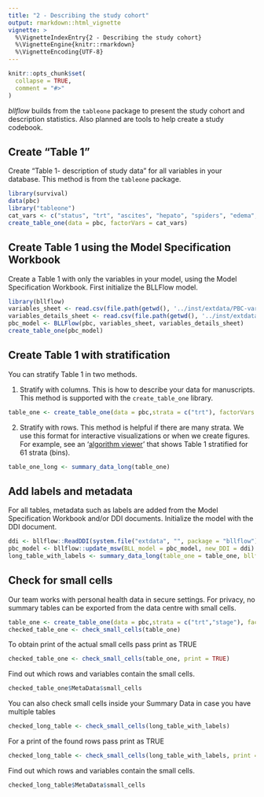 ```yaml
---
title: "2 - Describing the study cohort"
output: rmarkdown::html_vignette
vignette: >
  %\VignetteIndexEntry{2 - Describing the study cohort}
  %\VignetteEngine{knitr::rmarkdown}
  %\VignetteEncoding{UTF-8}
---
```

```r
knitr::opts_chunk$set(
  collapse = TRUE,
  comment = "#>"
)
```
_bllflow_ builds from the `tableone` package to present the study cohort and description statistics. Also planned are tools to help create a study codebook.

## Create "Table 1"

Create "Table 1- description of study data" for all variables in your database. This method is from the `tableone` package.

```r
library(survival)
data(pbc)
library("tableone")
cat_vars <- c("status", "trt", "ascites", "hepato", "spiders", "edema", "stage")
create_table_one(data = pbc, factorVars = cat_vars)
```

## Create Table 1 using the Model Specification Workbook

Create a Table 1 with only the variables in your model, using the Model Specification Workbook.
First initialize the BLLFlow model.

```r
library(bllflow)
variables_sheet <- read.csv(file.path(getwd(), '../inst/extdata/PBC-variables.csv'))
variables_details_sheet <- read.csv(file.path(getwd(), '../inst/extdata/PBC-variableDetails.csv'))
pbc_model <- BLLFlow(pbc, variables_sheet, variables_details_sheet)
create_table_one(pbc_model)
```

## Create Table 1 with stratification

You can stratify Table 1 in two methods.

1) Stratify with columns. This is how to describe your data for manuscripts. This method is supported with the `create_table_one` library.

```r
table_one <- create_table_one(data = pbc,strata = c("trt"), factorVars = cat_vars)
```

2) Stratify with rows. This method is helpful if there are many strata. We use this format for interactive visualizations or when we create figures. 
For example, see an '[algorithm viewer](http://algorithm-viewer.projectbiglife.ca/#/respect)' that shows Table 1 stratified for 61 strata (bins).
```r
table_one_long <- summary_data_long(table_one)
```

## Add labels and metadata

For all tables, metadata such as labels are added from the Model Specification Workbook and/or DDI documents.
Initialize the model with the DDI document.

```r
ddi <- bllflow::ReadDDI(system.file("extdata", "", package = "bllflow"), "pbcDDI.xml")
pbc_model <- bllflow::update_msw(BLL_model = pbc_model, new_DDI = ddi) 
long_table_with_labels <- summary_data_long(table_one = table_one, bllflow_model = pbc_model, long_table = table_one_long)
```

## Check for small cells

Our team works with personal health data in secure settings. For privacy, no summary tables can be exported from the data centre with small cells.

```r
table_one <- create_table_one(data = pbc,strata = c("trt","stage"), factor_vars = cat_vars)
checked_table_one <- check_small_cells(table_one)
```
To obtain print of the actual small cells pass print as TRUE
```r
checked_table_one <- check_small_cells(table_one, print = TRUE)
```

Find out which rows and variables contain the small cells.
```r
checked_table_one$MetaData$small_cells
```


You can also check small cells inside your Summary Data in case you have multiple tables
```r
checked_long_table <- check_small_cells(long_table_with_labels)
```

For a print of the found rows pass print as TRUE
```r
checked_long_table <- check_small_cells(long_table_with_labels, print = TRUE)
```

Find out which rows and variables contain the small cells.
```r
checked_long_table$MetaData$small_cells
```